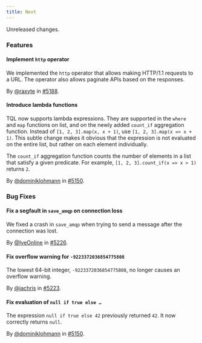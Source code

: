 ```yaml
---
title: Next
---
```


Unreleased changes.

### Features

#### Implement `http` operator

We implemented the `http` operator that allows making HTTP/1.1 requests to a
URL. The operator also allows paginate APIs based on the responses.

By [@raxyte](https://github.com/raxyte) in [#5188](https://github.com/tenzir/tenzir/pull/5188).

#### Introduce lambda functions

TQL now supports lambda expressions. They are supported in the `where` and `map`
functions on list, and on the newly added `count_if` aggregation function.
Instead of `[1, 2, 3].map(x, x + 1)`, use `[1, 2, 3].map(x => x + 1)`. This
subtle change makes it obvious that the expression is not evaluated on the
entire list, but rather on each element individually.

The `count_if` aggregation function counts the number of elements in a list that
satisfy a given predicate. For example, `[1, 2, 3].count_if(x => x > 1)` returns
`2`.

By [@dominiklohmann](https://github.com/dominiklohmann) in [#5150](https://github.com/tenzir/tenzir/pull/5150).

### Bug Fixes

#### Fix a segfault in `save_amqp` on connection loss

We fixed a crash in `save_amqp` when trying to send a message after the connection
was lost.

By [@IyeOnline](https://github.com/IyeOnline) in [#5226](https://github.com/tenzir/tenzir/pull/5226).

#### Fix overflow warning for `-9223372036854775808`

The lowest 64-bit integer, `-9223372036854775808`, no longer causes an overflow
warning.

By [@jachris](https://github.com/jachris) in [#5223](https://github.com/tenzir/tenzir/pull/5223).

#### Fix evaluation of `null if true else …`

The expression `null if true else 42` previously returned `42`. It now correctly
returns `null`.

By [@dominiklohmann](https://github.com/dominiklohmann) in [#5150](https://github.com/tenzir/tenzir/pull/5150).
